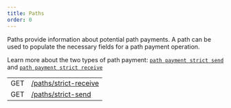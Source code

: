 ```yaml
---
title: Paths
order: 0
---
```



Paths provide information about potential path payments. A path can be used to populate the necessary fields for a path payment operation.

Learn more about the two types of path payment: [`path payment strict send`](../../../docs/start/list-of-operations.mdx#path-payment-strict-send) and [`path payment strict receive`](../../../docs/start/list-of-operations.mdx#path-payment-strict-receive)

<EndpointsTable title="Endpoints">

|     |                                               |
| --- | --------------------------------------------- |
| GET | [/paths/strict-receive](./strict-receive.mdx) |
| GET | [/paths/strict-send](./strict-send.mdx)       |

</EndpointsTable>
